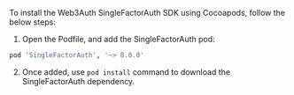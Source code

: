 To install the Web3Auth SingleFactorAuth SDK using Cocoapods, follow the below steps:

1. Open the Podfile, and add the SingleFactorAuth pod:

```sh
pod 'SingleFactorAuth', '~> 8.0.0'
```

2. Once added, use `pod install` command to download the SingleFactorAuth dependency.
